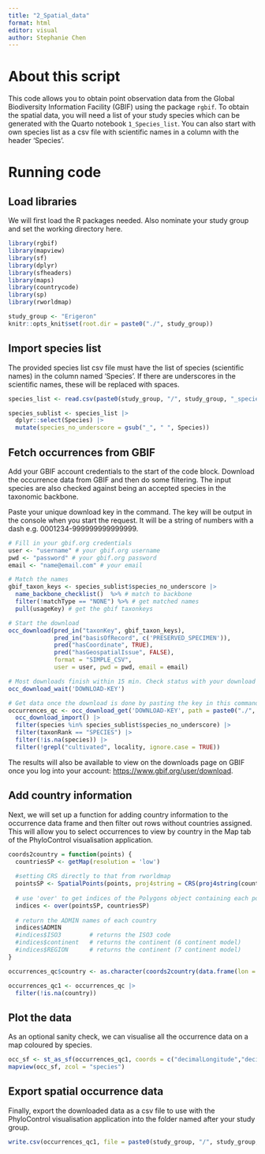 ```yaml
---
title: "2_Spatial_data"
format: html
editor: visual
author: Stephanie Chen
---
```


# About this script

This code allows you to obtain point observation data from the Global Biodiversity Information Facility (GBIF) using the package `rgbif`. To obtain the spatial data, you will need a list of your study species which can be generated with the Quarto notebook `1_Species_list`. You can also start with own species list as a csv file with scientific names in a column with the header 'Species'.

# Running code

## **Load libraries**

We will first load the R packages needed. Also nominate your study group and set the working directory here.

```r
library(rgbif)
library(mapview)
library(sf)
library(dplyr)
library(sfheaders)
library(maps)
library(countrycode)
library(sp)
library(rworldmap)

study_group <- "Erigeron"
knitr::opts_knit$set(root.dir = paste0("./", study_group))
```

## **Import species list**

The provided species list csv file must have the list of species (scientific names) in the column named 'Species'. If there are underscores in the scientific names, these will be replaced with spaces.

```r
species_list <- read.csv(paste0(study_group, "/", study_group, "_species_list.csv"), header = TRUE)

species_sublist <- species_list |>
  dplyr::select(Species) |>
  mutate(species_no_underscore = gsub("_", " ", Species))
```

## **Fetch occurrences from GBIF**

Add your GBIF account credentials to the start of the code block. Download the occurrence data from GBIF and then do some filtering. The input species are also checked against being an accepted species in the taxonomic backbone.

Paste your unique download key in the command. The key will be output in the console when you start the request. It will be a string of numbers with a dash e.g. 0001234-999999999999999.

```r
# Fill in your gbif.org credentials 
user <- "username" # your gbif.org username 
pwd <- "password" # your gbif.org password
email <- "name@email.com" # your email 

# Match the names 
gbif_taxon_keys <- species_sublist$species_no_underscore |>
  name_backbone_checklist()  %>% # match to backbone
  filter(!matchType == "NONE") %>% # get matched names
  pull(usageKey) # get the gbif taxonkeys

# Start the download
occ_download(pred_in("taxonKey", gbif_taxon_keys),
             pred_in("basisOfRecord", c('PRESERVED_SPECIMEN')),
             pred("hasCoordinate", TRUE),
             pred("hasGeospatialIssue", FALSE),
             format = "SIMPLE_CSV",
             user = user, pwd = pwd, email = email)

# Most downloads finish within 15 min. Check status with your download key that will appear in the console after you run occ_download
occ_download_wait('DOWNLOAD-KEY')

# Get data once the download is done by pasting the key in this command
occurrences_qc <- occ_download_get('DOWNLOAD-KEY', path = paste0("./", study_group), overwrite = TRUE) |>
  occ_download_import() |>
  filter(species %in% species_sublist$species_no_underscore) |>
  filter(taxonRank == "SPECIES") |>
  filter(!is.na(species)) |>
  filter(!grepl("cultivated", locality, ignore.case = TRUE))
```

The results will also be available to view on the downloads page on GBIF once you log into your account: <https://www.gbif.org/user/download>.

## **Add country information**

Next, we will set up a function for adding country information to the occurrence data frame and then filter out rows without countries assigned. This will allow you to select occurrences to view by country in the Map tab of the PhyloControl visualisation application.

```r
coords2country = function(points) {  
  countriesSP <- getMap(resolution = 'low')
  
  #setting CRS directly to that from rworldmap
  pointsSP <- SpatialPoints(points, proj4string = CRS(proj4string(countriesSP)))  
  
  # use 'over' to get indices of the Polygons object containing each point 
  indices <- over(pointsSP, countriesSP)
  
  # return the ADMIN names of each country
  indices$ADMIN  
  #indices$ISO3        # returns the ISO3 code 
  #indices$continent   # returns the continent (6 continent model)
  #indices$REGION      # returns the continent (7 continent model)
}

occurrences_qc$country <- as.character(coords2country(data.frame(lon = occurrences_qc$decimalLongitude, lat = occurrences_qc$decimalLatitude)))

occurrences_qc1 <- occurrences_qc |>
  filter(!is.na(country))
```

## Plot the data

As an optional sanity check, we can visualise all the occurrence data on a map coloured by species.

```r
occ_sf <- st_as_sf(occurrences_qc1, coords = c("decimalLongitude","decimalLatitude"), crs = 4326)
mapview(occ_sf, zcol = "species")
```

## Export spatial occurrence data

Finally, export the downloaded data as a csv file to use with the PhyloControl visualisation application into the folder named after your study group.

```r
write.csv(occurrences_qc1, file = paste0(study_group, "/", study_group, "_occurrences.csv"))
```
